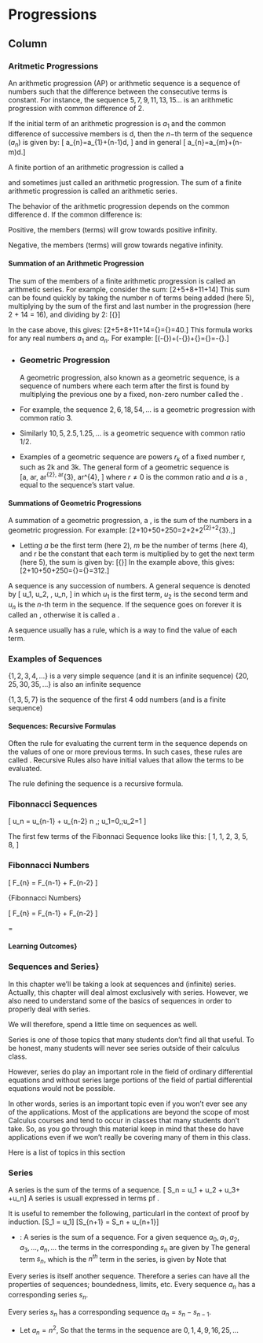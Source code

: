 Progressions {data-navmenu="Section 5"}
==================================

Column {.tabset}
-----------------------------

### Aritmetic Progressions

An arithmetic progression (AP) or arithmetic sequence is a sequence of numbers such that the difference between the consecutive terms is constant. For instance, the sequence $5, 7, 9, 11, 13, 15 \ldots$ is an arithmetic progression with common difference of 2.




If the initial term of an arithmetic progression is $a_{1}$ and the common difference of successive members is d, then the $n-$th term of the sequence ($a_{n}$) is given by:
\[ a_{n}=a_{1}+(n-1)d, \] 
and in general
\[ a_{n}=a_{m}+(n-m)d.\]



A finite portion of an arithmetic progression is called a \subsubsection{finite arithmetic progression} and sometimes just called an arithmetic progression. The sum of a finite arithmetic progression is called an arithmetic series.



The behavior of the arithmetic progression depends on the common difference d. If the common difference is:

\item Positive, the members (terms) will grow towards positive infinity.
\item Negative, the members (terms) will grow towards negative infinity.




#### Summation of an Arithmetic Progression
The sum of the members of a finite arithmetic progression is called an arithmetic series. For example, consider the sum:
\[2+5+8+11+14\]
This sum can be found quickly by taking the number n of terms being added (here 5), multiplying by the sum of the first and last number in the progression (here 2 + 14 = 16), and dividing by 2:
\[{\frac  {n(a_{1}+a_{n})}{2}}\]


\medskip
In the case above, this gives:
\[2+5+8+11+14={\frac  {5(2+14)}{2}}={\frac  {5\times 16}{2}}=40.\]
This formula works for any real numbers $a_{1}$ and $a_{n}$. For example:
\[\left(-{\frac  {3}{2}}\right)+\left(-{\frac  {1}{2}}\right)+{\frac  {1}{2}}={\frac  {3\left(-{\frac  {3}{2}}+{\frac  {1}{2}}\right)}{2}}=-{\frac  {3}{2}}.\]

-
### Geometric Progression
A geometric progression, also known as a geometric sequence, is a sequence of numbers where each term after the first is found by multiplying the previous one by a fixed, non-zero number called the \textit{\textbf{common ratio}}. 

* For example, the sequence $2, 6, 18, 54, \ldots$ is a geometric progression with common ratio 3. 

* Similarly $10, 5, 2.5, 1.25, \ldots$ is a geometric sequence with common ratio 1/2.






* Examples of a geometric sequence are powers $r_k$ of a fixed number r, such as 2k and 3k. The general form of a geometric sequence is
\[a,\ ar,\ ar^{2},\ ar^{3},\ ar^{4},\ \ldots \]
where $r \neq 0$ is the common ratio and $a$ is a \textit{\textbf{scale factor}}, equal to the sequence's start value.


#### Summations of Geometric Progressions
A summation of a geometric progression, a \textit{\textbf{geometric series}}, is the sum of the numbers in a geometric progression. For example:
\[2+10+50+250=2+2\times 5+2\times 5^{2}+2\times 5^{3}.\,\]

-
\medskip
Letting $a$ be the first term (here 2), $m$ be the number of terms (here 4), and r be the constant that each term is multiplied by to get the next term (here 5), the sum is given by:
\[{\frac  {a(1-r^{m})}{1-r}}\]
In the example above, this gives:
\[2+10+50+250={\frac  {2(1-5^{4})}{1-5}}={\frac  {-1248}{-4}}=312.\]

\newpage







\item A sequence is any succession of numbers. 
\item A general sequence is denoted by
\[ u_1, u_2, \ldots , u_n, \ldots \]
in which $u_1$ is the first term, $u_2$ is the second term and $u_n$ is the $n$-th 
term in the sequence.
\item If the sequence goes on forever it is called an \textbf{infinite sequence},
otherwise it is called a \textbf{finite sequence}.
\item A sequence usually has a rule, which is a way to find the value of each term.


### Examples of Sequences

\item $\{1, 2, 3, 4 ,\ldots\}$ is a very simple sequence (and it is an infinite sequence)
\item $\{20, 25, 30, 35, \ldots \}$ is also an infinite sequence
\item $\{1, 3, 5, 7\}$ is the sequence of the first 4 odd numbers (and is a finite sequence)




#### Sequences: Recursive Formulas

\item Often the rule for evaluating the current term in the sequence depends on the values of one or more previous terms.
\item In such cases, these rules are called \textbf{recursive formulas}.
\item Recursive Rules also have initial values that allow the terms to be evaluated.
\item The rule defining the \textit{Fibonacci} sequence is a recursive formula.



### Fibonnacci Sequences



\[ u_n = u_{n-1} + u_{n-2} \qquad \mbox{ for } n \geq 3 ,\; u_1=0,\;u_2=1 \]


The first few terms of the Fibonnaci Sequence looks like this:
\[ 1, 1, 2, 3, 5, 8, \ldots\]

\bigskip

### Fibonnacci Numbers

\[ F_{n} = F_{n-1} + F_{n-2} \mbox{ For }\]



{Fibonnacci Numbers}

\[ F_{n} = F_{n-1} + F_{n-2} \mbox{ For }\]

=

\newpage


#### Learning Outcomes}
\begin{description}
\item[3a] Sum arithmetic, geometric and telescoping series; 
\item[3b] test series for convergence; 
\item[3c] find the Maclaurin series of a function; 
\item[3d] manipulate power series; 
\item[3e] use l'Hopital's rule. 
\item[3f] Integrate standard functions using substitution and parts; 
\item[3g] Apply to calculation of areas and volumes. 
\end{description}


### Sequences and Series}



\item In this chapter we’ll be taking a look at sequences and (infinite) series. 
\item Actually, this chapter will deal almost exclusively with series. 
\item However, we also need to understand some of the basics of sequences in order to properly deal with series.  
\item We will therefore, spend a little time on sequences as well.




\item  Series is one of those topics that many students don’t find all that useful. \item To be honest, many students will never see series outside of their calculus class. \item However, series do play an important role in the field of ordinary differential equations and without series large portions of the field of partial differential equations would not be possible.




In other words, series is an important topic even if you won’t ever see any of the applications.  Most of the applications are beyond the scope of most Calculus courses and tend to occur in classes that many students don’t take.  So, as you go through this material keep in mind that these do have applications even if we won’t really be covering many of them in this class.
 



Here is a list of topics in this section
 
\begin{description}
\item[Sequences ] We will start the chapter off with a brief discussion of sequences.  This section will focus on the basic terminology and convergence of sequences
 
\item[More on Sequences]  Here we will take a quick look about monotonic and bounded sequences.
 
\item[Series]  The Basics  In this section we will discuss some of the basics of infinite series.
\end{description}



\begin{description}
\item[Series Convergence/Divergence]  Most of this chapter will be about the convergence/divergence of a series so we will give the basic ideas and definitions in this section.
 
\item[Special Series]  We will look at the Geometric Series, Telescoping Series, and Harmonic Series in this section.
 
\item[Integral Test]  Using the Integral Test to determine if a series converges or diverges.
\end{description}

\medskip

\begin{description}
\item[Comparison Test/Limit Comparison Test]  Using the Comparison Test and Limit Comparison Tests to determine if a series converges or diverges.
 
\item[Alternating Series Test]  Using the Alternating Series Test to determine if a series converges or diverges.
 
\item[Absolute Convergence]  A brief discussion on absolute convergence and how it differs from convergence.
 
\item[Ratio Test]  Using the Ratio Test to determine if a series converges or diverges.
\end{description}

\medskip

\begin{description}
\item[Root Test]  Using the Root Test to determine if a series converges or diverges.
 
\item[Strategy for Series]  A set of general guidelines to use when deciding which test to use.
 
\item[Estimating the Value of a Series]  Here we will look at estimating the value of an infinite series.
 
\item[Power Series]  An introduction to power series and some of the basic concepts.

\end{description}



\begin{description}
\item[Power Series and Functions]  In this section we will start looking at how to find a power series representation of a function.
 
\item[Taylor Series]  Here we will discuss how to find the Taylor/Maclaurin Series for a function.
 
\item[Applications of Series]  In this section we will take a quick look at a couple of applications of series.
 
\item[Binomial Series]  A brief look at binomial series.
\end{description}

### Series




\item A series is the sum of the terms of a sequence. 
\[ S_n = u_1 + u_2 + u_3+ \ldots +u_n\]
\item A series is usuall expressed in terms pf \textbf{sigma notation}.
\item It is useful to remember the following, particularl in the context of proof by induction.
\[S_1 = u_1\]
\[S_{n+1} = S_n + u_{n+1}\]





* \textbf{Series}: A series is the sum of a sequence. For a given sequence $a_0,a_1,a_2,a_3,\ldots,a_n,\ldots$ the terms in the corresponding \emph{series} $s_n$ are given by
\begin{align*}
  s_0&=a_0
  s_1&=a_0+a_1
  s_2&=a_0+a_1+a_2
  s_3&=a_0+a_1+a_2+a_3,\quad \text{etc}
\end{align*}
The general term $s_n$, which is the $n^{th}$ term in the series, is given by
\begin{equation*}
  s_n=a_0+a_1+a_2+\cdots+a_{n-1}+a_n
\end{equation*}
Note that

\item Every series is itself another sequence. Therefore a series can have all the properties of sequences; boundedness, limits, etc.
\item Every sequence $a_n$ has a corresponding series $s_n$.
\item Every series $s_n$ has a corresponding sequence $a_n=s_n-s_{n-1}$.

*  \textbf{Example}
Let $a_n=n^2$, So that the terms in the sequence are $0,1,4,9,16,25,\ldots$
\begin{align*}
  s_0&=0
  s_1&=0+1=1
  s_2&=0+1+4=5
  s_3&=0+1+4+9=14,\quad \text{etc}
\end{align*}
